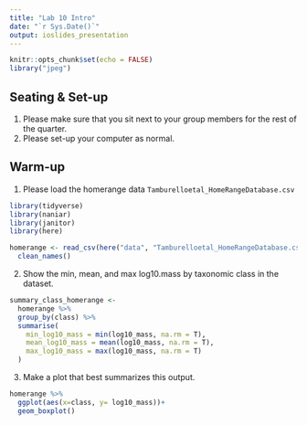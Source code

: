 ```yaml
---
title: "Lab 10 Intro"
date: "`r Sys.Date()`"
output: ioslides_presentation
---
```


```r
knitr::opts_chunk$set(echo = FALSE)
library("jpeg")
```

## Seating & Set-up
1. Please make sure that you sit next to your group members for the rest of the quarter.
2. Please set-up your computer as normal.

## Warm-up
1. Please load the homerange data `Tamburelloetal_HomeRangeDatabase.csv`

```r
library(tidyverse)
library(naniar)
library(janitor)
library(here)
```

```r
homerange <- read_csv(here("data", "Tamburelloetal_HomeRangeDatabase.csv")) %>% 
  clean_names()
```


2. Show the min, mean, and max log10.mass by taxonomic class in the dataset.

```r
summary_class_homerange <- 
  homerange %>% 
  group_by(class) %>% 
  summarise(
    min_log10_mass = min(log10_mass, na.rm = T),
    mean_log10_mass = mean(log10_mass, na.rm = T),
    max_log10_mass = max(log10_mass, na.rm = T)
  )
```


3. Make a plot that best summarizes this output.
```r
homerange %>% 
  ggplot(aes(x=class, y= log10_mass))+
  geom_boxplot()
```

